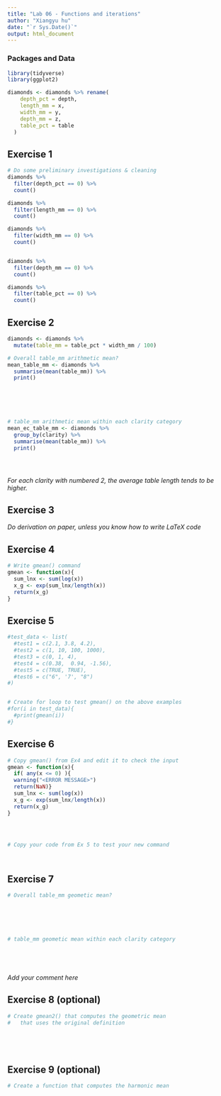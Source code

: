 ```yaml
---
title: "Lab 06 - Functions and iterations"
author: "Xiangyu hu"
date: "`r Sys.Date()`"
output: html_document
---
```



### Packages and Data

```r
library(tidyverse) 
library(ggplot2)
```

```r
diamonds <- diamonds %>% rename(
    depth_pct = depth,
    length_mm = x,
    width_mm = y,
    depth_mm = z,
    table_pct = table
  )
```


## Exercise 1

```r
# Do some preliminary investigations & cleaning
diamonds %>%
  filter(depth_pct == 0) %>%
  count()

diamonds %>%
  filter(length_mm == 0) %>%
  count()

diamonds %>%
  filter(width_mm == 0) %>%
  count()


diamonds %>%
  filter(depth_mm == 0) %>%
  count()

diamonds %>%
  filter(table_pct == 0) %>%
  count()
```


## Exercise 2

```r

diamonds <- diamonds %>%
  mutate(table_mm = table_pct * width_mm / 100)

# Overall table_mm arithmetic mean?
mean_table_mm <- diamonds %>%
  summarise(mean(table_mm)) %>%
  print()






# table_mm arithmetic mean within each clarity category
mean_ec_table_mm <- diamonds %>%
  group_by(clarity) %>%
  summarise(mean(table_mm)) %>%
  print()





```

_For each clarity with numbered 2, the average table length tends to be higher._

## Exercise 3

_Do derivation on paper, unless you know how to write LaTeX code_


## Exercise 4

```r
# Write gmean() command
gmean <- function(x){
  sum_lnx <- sum(log(x))
  x_g <- exp(sum_lnx/length(x))
  return(x_g)
}


```

## Exercise 5

```r

#test_data <- list(
  #test1 = c(2.1, 3.8, 4.2),
  #test2 = c(1, 10, 100, 1000),
  #test3 = c(0, 1, 4),
  #test4 = c(0.38,  0.94, -1.56),
  #test5 = c(TRUE, TRUE),
  #test6 = c("6", '7', "8")
#)


# Create for loop to test gmean() on the above examples
#for(i in test_data){
  #print(gmean(i))
#}

```


## Exercise 6

```r
# Copy gmean() from Ex4 and edit it to check the input
gmean <- function(x){
  if( any(x <= 0) ){
  warning("<ERROR MESSAGE>")
  return(NaN)}
  sum_lnx <- sum(log(x))
  x_g <- exp(sum_lnx/length(x))
  return(x_g)
}




# Copy your code from Ex 5 to test your new command




```


## Exercise 7

```r
# Overall table_mm geometic mean?






# table_mm geometic mean within each clarity category






```

_Add your comment here_


## Exercise 8 (optional)

```r
# Create gmean2() that computes the geometric mean 
#   that uses the original definition






```


## Exercise 9 (optional)

```r
# Create a function that computes the harmonic mean







```
